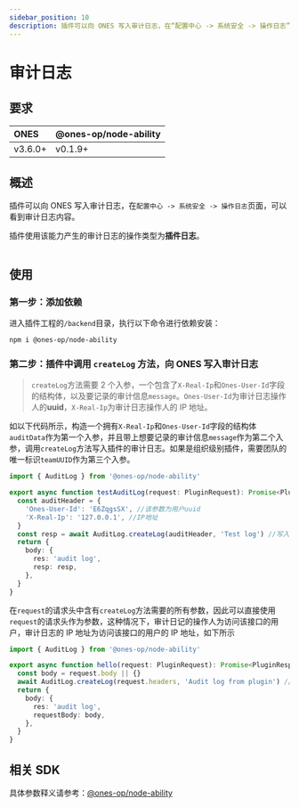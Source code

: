 ```yaml
---
sidebar_position: 10
description: 插件可以向 ONES 写入审计日志，在“配置中心 -> 系统安全 -> 操作日志”页面，可以看到审计日志内容。插件使用该能力产生的审计日志的操作类型为插件日志。
---
```



# 审计日志

## 要求

| ONES    | @ones-op/node-ability |
| :------ | :-------------------- |
| v3.6.0+ | v0.1.9+               |

## 概述

插件可以向 ONES 写入审计日志，在`配置中心 -> 系统安全 -> 操作日志`页面，可以看到审计日志内容。

插件使用该能力产生的审计日志的操作类型为**插件日志**。

<Image img={auditLog1} />

## 使用

### 第一步：添加依赖

进入插件工程的`/backend`目录，执行以下命令进行依赖安装：

```shell
npm i @ones-op/node-ability
```

### 第二步：插件中调用 `createLog` 方法，向 ONES 写入审计日志

> `createLog`方法需要 2 个入参，一个包含了`X-Real-Ip`和`Ones-User-Id`字段的结构体，以及要记录的审计信息`message`。`Ones-User-Id`为审计日志操作人的**uuid**，`X-Real-Ip`为审计日志操作人的 IP 地址。

如以下代码所示，构造一个拥有`X-Real-Ip`和`Ones-User-Id`字段的结构体`auditData`作为第一个入参，并且带上想要记录的审计信息`message`作为第二个入参，调用`createLog`方法写入插件的审计日志。如果是组织级别插件，需要团队的唯一标识`teamUUID`作为第三个入参。

```typescript
import { AuditLog } from '@ones-op/node-ability'

export async function testAuditLog(request: PluginRequest): Promise<PluginResponse> {
  const auditHeader = {
    'Ones-User-Id': 'E6ZqgsSX', //该参数为用户uuid
    'X-Real-Ip': '127.0.0.1', //IP地址
  }
  const resp = await AuditLog.createLog(auditHeader, 'Test log') //写入审计信息
  return {
    body: {
      res: 'audit log',
      resp: resp,
    },
  }
}
```

在`request`的请求头中含有`createLog`方法需要的所有参数，因此可以直接使用`request`的请求头作为参数，这种情况下，审计日记的操作人为访问该接口的用户，审计日志的 IP 地址为访问该接口的用户的 IP 地址，如下所示

```typescript
import { AuditLog } from '@ones-op/node-ability'

export async function hello(request: PluginRequest): Promise<PluginResponse> {
  const body = request.body || {}
  await AuditLog.createLog(request.headers, 'Audit log from plugin') //写入审计信息
  return {
    body: {
      res: 'audit log',
      requestBody: body,
    },
  }
}
```

## 相关 SDK

具体参数释义请参考：[@ones-op/node-ability](../../reference/packages/node-ability/node-ability.mdx)
